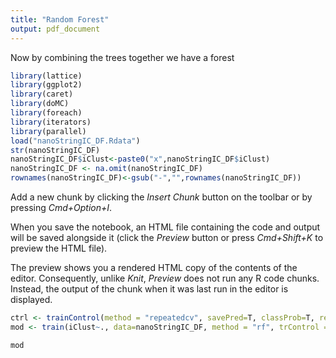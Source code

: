 ```yaml
---
title: "Random Forest"
output: pdf_document
---
```


Now by combining the trees together we have a forest



```r
library(lattice)
library(ggplot2)
library(caret)
library(doMC)
library(foreach)
library(iterators)
library(parallel)
load("nanoStringIC_DF.Rdata")
str(nanoStringIC_DF)
nanoStringIC_DF$iClust<-paste0("x",nanoStringIC_DF$iClust)
nanoStringIC_DF <- na.omit(nanoStringIC_DF)
rownames(nanoStringIC_DF)<-gsub("-","",rownames(nanoStringIC_DF))
```

Add a new chunk by clicking the *Insert Chunk* button on the toolbar or by pressing *Cmd+Option+I*.

When you save the notebook, an HTML file containing the code and output will be saved alongside it (click the *Preview* button or press *Cmd+Shift+K* to preview the HTML file). 

The preview shows you a rendered HTML copy of the contents of the editor. Consequently, unlike *Knit*, *Preview* does not run any R code chunks. Instead, the output of the chunk when it was last run in the editor is displayed.

```r

ctrl <- trainControl(method = "repeatedcv", savePred=T, classProb=T, repeats= 5)
mod <- train(iClust~., data=nanoStringIC_DF, method = "rf", trControl = ctrl)

mod
```

